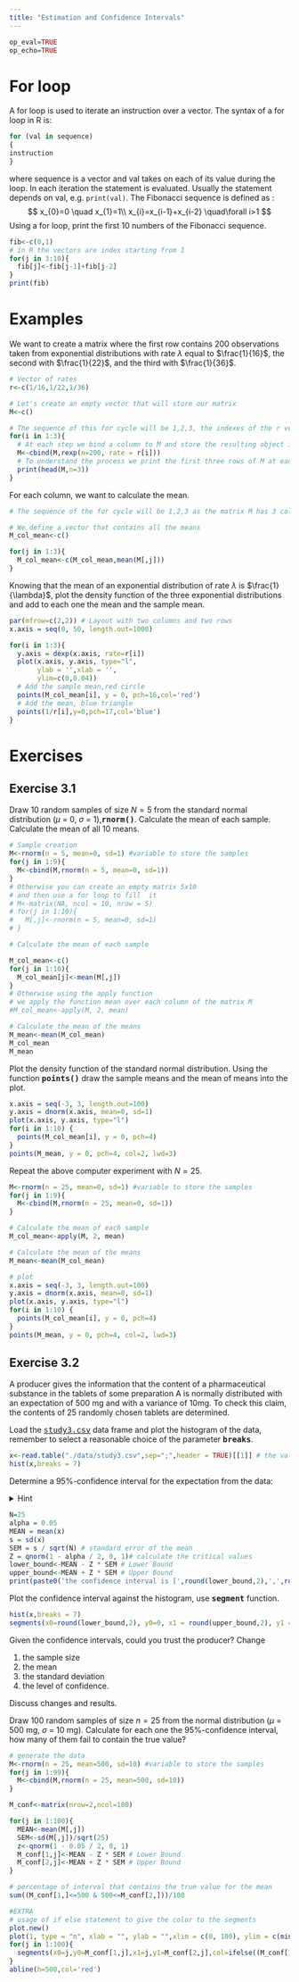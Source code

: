 ```yaml
---
title: "Estimation and Confidence Intervals"
---
```



```r
op_eval=TRUE
op_echo=TRUE
```

# For loop
A for loop is used to iterate an instruction over a vector. The syntax of a for 
loop in R is:
```r
for (val in sequence)
{
instruction
}
```

where sequence is a vector and val takes on each of its value during the loop. In each iteration the statement is evaluated. Usually the statement depends on val, e.g. `print(val)`. The Fibonacci sequence is defined as :
$$
x_{0}=0 \quad x_{1}=1\\
x_{i}=x_{i-1}+x_{i-2} \quad\forall i>1
$$
Using a for loop, print the first 10 numbers of the Fibonacci sequence.
<div class='fold s o'>
```r
fib<-c(0,1)
# in R the vectors are index starting from 1
for(j in 3:10){
  fib[j]<-fib[j-1]+fib[j-2]
}
print(fib)
```
</div>

# Examples

We want to create a matrix where the first row contains 200 observations taken from exponential distributions with rate $\lambda$ equal to $\frac{1}{16}$, the second with $\frac{1}{22}$, and the third with $\frac{1}{36}$.

<div class='fold s o'>
```r
# Vector of rates
r<-c(1/16,1/22,1/36)

# Let's create an empty vector that will store our matrix
M<-c()

# The sequence of this for cycle will be 1,2,3, the indexes of the r vector
for(i in 1:3){
  # At each step we bind a column to M and store the resulting object in M
  M<-cbind(M,rexp(n=200, rate = r[i]))
  # To understand the process we print the first three rows of M at each step
  print(head(M,n=3))
}
```
</div>

For each column, we want to calculate the mean. 

<div class='fold s o'>
```r
# The sequence of the for cycle will be 1,2,3 as the matrix M has 3 columns

# We define a vector that contains all the means 
M_col_mean<-c()

for(j in 1:3){
  M_col_mean<-c(M_col_mean,mean(M[,j]))
} 
```
</div>

Knowing that the mean of an exponential distribution of rate $\lambda$ is $\frac{1}{\lambda}$, plot the density function of the three exponential distributions and add to each one the mean and the sample mean.

<div class='fold s o'>
```r
par(mfrow=c(2,2)) # Layout with two columns and two rows
x.axis = seq(0, 50, length.out=1000)

for(i in 1:3){
  y.axis = dexp(x.axis, rate=r[i])
  plot(x.axis, y.axis, type="l",
       ylab = '',xlab = '',
       ylim=c(0,0.04))
  # Add the sample mean,red circle
  points(M_col_mean[i], y = 0, pch=16,col='red')
  # Add the mean, blue triangle
  points(1/r[i],y=0,pch=17,col='blue')
}

```
</div>
# Exercises

## Exercise 3.1

Draw 10 random samples of size $N = 5$ from the standard normal distribution ($\mu$ = 0, $\sigma$ = 1),**<tt>rnorm()</tt>**. Calculate the mean of each sample. Calculate the mean of all 10 means.

<div class='fold s o'>
```r

# Sample creation
M<-rnorm(n = 5, mean=0, sd=1) #variable to store the samples
for(j in 1:9){
  M<-cbind(M,rnorm(n = 5, mean=0, sd=1))
}
# Otherwise you can create an empty matrix 5x10 
# and then use a for loop to fill  it
# M<-matrix(NA, ncol = 10, nrow = 5)
# for(j in 1:10){
#   M[,j]<-rnorm(n = 5, mean=0, sd=1)
# }

# Calculate the mean of each sample

M_col_mean<-c()
for(j in 1:10){
  M_col_mean[j]<-mean(M[,j])
}
# Otherwise using the apply function
# we apply the function mean over each column of the matrix M
#M_col_mean<-apply(M, 2, mean)

# Calculate the mean of the means
M_mean<-mean(M_col_mean)
M_col_mean
M_mean
```
</div>

Plot the density function of the standard normal distribution. Using the function **<tt>points()</tt>** draw the sample means and the mean of means into the plot.

<div class='fold s o'>
```r
x.axis = seq(-3, 3, length.out=100)
y.axis = dnorm(x.axis, mean=0, sd=1)
plot(x.axis, y.axis, type="l")
for(i in 1:10) {
  points(M_col_mean[i], y = 0, pch=4)
}
points(M_mean, y = 0, pch=4, col=2, lwd=3)
```
</div>
Repeat the above computer experiment with $N = 25$. 
<div class='fold s o'>
```r
M<-rnorm(n = 25, mean=0, sd=1) #variable to store the samples
for(j in 1:9){
  M<-cbind(M,rnorm(n = 25, mean=0, sd=1))
}

# Calculate the mean of each sample
M_col_mean<-apply(M, 2, mean)

# Calculate the mean of the means
M_mean<-mean(M_col_mean)

# plot
x.axis = seq(-3, 3, length.out=100)
y.axis = dnorm(x.axis, mean=0, sd=1)
plot(x.axis, y.axis, type="l")
for(i in 1:10) {
  points(M_col_mean[i], y = 0, pch=4)
}
points(M_mean, y = 0, pch=4, col=2, lwd=3)
```
</div>


## Exercise 3.2
A producer gives the information that the content of a pharmaceutical substance in the tablets of some preparation A is normally distributed with an expectation of 500 mg and with a variance  of 10mg. To check this claim, the contents of 25 randomly chosen tablets are determined.

Load the <a href="./data/study3.csv" download><tt>study3.csv</tt></a> data frame and plot the histogram of the data, remember to select a reasonable choice of the parameter **<tt>breaks</tt>**.
<div class='fold s o'>
```r
x<-read.table("./data/study3.csv",sep=";",header = TRUE)[[1]] # the values are separated by ; in the csv file
hist(x,breaks = 7)
```
</div>

Determine a 95%-confidence interval for the expectation from the data:

<details><summary>Hint</summary>
<p>
Consider an i.i.d. sample of length  $n$ from $X\sim N(\mu,\sigma)$ then:
$$P\left(\bar{X}-z_{\alpha/2}\frac{\sigma}{\sqrt{n}}\leq \mu\leq \bar{X}+z_{\alpha/2}\frac{\sigma}{\sqrt{n}} \right)=1-\alpha\;,$$
where $z_{\alpha/2}$ is the $\alpha/2$ critical value of a $Z\sim N(0,1)$ distribution, namely $P(Z\geq z_{\alpha})=\alpha$.
</p>
</details>
<p></p>

<div class='fold s o'>
```r
N=25
alpha = 0.05
MEAN = mean(x)
s = sd(x)
SEM = s / sqrt(N) # standard error of the mean
Z = qnorm(1 - alpha / 2, 0, 1)# calculate the critical values
lower_bound<-MEAN - Z * SEM # Lower Bound
upper_bound<-MEAN + Z * SEM # Upper Bound
print(paste0('the confidence interval is [',round(lower_bound,2),',',round(upper_bound,2),']'))
```
</div>


Plot the confidence interval against the histogram, use **<tt>segment</tt>** function.

<div class='fold s o'>
```r
hist(x,breaks = 7)
segments(x0=round(lower_bound,2), y0=0, x1 = round(upper_bound,2), y1 = 0,col='red',lwd=5)
```
</div>

Given the confidence intervals, could you trust the producer? Change 

1. the sample size 
2. the mean
3. the standard deviation
4. the level of confidence. 

Discuss changes and results.

Draw 100 random samples of size $n = 25$ from the normal distribution ($\mu$ = 500 mg, $\sigma$ = 10 mg). Calculate
for each one the  95%-confidence interval, how many of them fail to contain the true value?

<div class='fold s o'>
```r
# generate the data
M<-rnorm(n = 25, mean=500, sd=10) #variable to store the samples
for(j in 1:99){
  M<-cbind(M,rnorm(n = 25, mean=500, sd=10))
}

M_conf<-matrix(nrow=2,ncol=100)

for(j in 1:100){
  MEAN<-mean(M[,j])
  SEM<-sd(M[,j])/sqrt(25)
  z<-qnorm(1 - 0.05 / 2, 0, 1)
  M_conf[1,j]<-MEAN - Z * SEM # Lower Bound
  M_conf[2,j]<-MEAN + Z * SEM # Upper Bound
}

# percentage of interval that contains the true value for the mean
sum((M_conf[1,]<=500 & 500<=M_conf[2,]))/100

#EXTRA
# usage of if else statement to give the color to the segments
plot.new()
plot(1, type = "n", xlab = "", ylab = "",xlim = c(0, 100), ylim = c(min(M_conf[1,j])-10, max(M_conf[2,j])+10))
for(j in 1:100){
  segments(x0=j,y0=M_conf[1,j],x1=j,y1=M_conf[2,j],col=ifelse((M_conf[1,j]<=500 & 500<=M_conf[2,j]),'black','red'))
}
abline(h=500,col='red')

```
</div>





